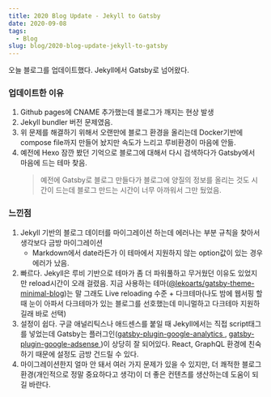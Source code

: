 ```yaml
---
title: 2020 Blog Update - Jekyll to Gatsby
date: 2020-09-08
tags:
  - Blog
slug: blog/2020-blog-update-jekyll-to-gatsby
---
```


오늘 블로그를 업데이트했다. Jekyll에서 Gatsby로 넘어왔다.

### 업데이트한 이유

1. Github pages에 CNAME 추가했는데 블로그가 깨지는 현상 발생
1. Jekyll bundler 버전 문제였음.
1. 위 문제를 해결하기 위해서 오랜만에 블로그 환경을 올리는데 Docker기반에 compose file까지 만들어 놨지만 속도가 느리고 루비환경이 마음에 안듦.
1. 예전에 Hexo 잠깐 봤던 기억으로 블로그에 대해서 다시 검색하다가 Gatsby에서 마음에 드는 테마 찾음.
   > 예전에 Gatsby로 블로그 만들다가 블로그에 양질의 정보를 올리는 것도 시간이 드는데 블로그 만드는 시간이 너무 아까워서 그만 뒀었음.

### 느낀점

1. Jekyll 기반의 블로그 데이터를 마이그레이션 하는데 에러나는 부분 규칙을 찾아서 생각보다 금방 마이그레이션
   - Markdown에서 date라든가 이 테마에서 지원하지 않는 option값이 있는 경우 에러가 났음.
1. 빠르다. Jekyll은 루비 기반으로 테마가 좀 더 파워풀하고 무거웠던 이유도 있었지만 reload시간이 오래 걸렸음. 지금 사용하는 테마([@lekoarts/gatsby-theme-minimal-blog](https://www.gatsbyjs.com/plugins/@lekoarts/gatsby-theme-minimal-blog/))는 말 그래도 Live reloading 수준 + 다크테마(나도 밤에 웹서핑 할 때 눈이 아파서 다크테마가 있는 블로그를 선호했는데 미니멀하고 다크테마 지원하길래 바로 선택)
1. 설정이 쉽다. 구글 애널리틱스나 애드센스를 붙일 때 Jekyll에서는 직접 script태그를 넣었는데 Gatsby는 플러그인([gatsby-plugin-google-analytics
   ](https://www.gatsbyjs.com/plugins/gatsby-plugin-google-analytics/), [gatsby-plugin-google-adsense
   ](https://www.gatsbyjs.com/plugins/gatsby-plugin-google-adsense/))이 상당히 잘 되어있다. React, GraphQL 환경에 친숙하기 때문에 설정도 금방 건드릴 수 있다.
1. 마이그레이션한지 얼마 안 돼서 여러 가지 문제가 있을 수 있지만, 더 쾌적한 블로그 환경(개인적으로 정말 중요하다고 생각)이 더 좋은 컨텐츠를 생산하는데 도움이 되길 바란다.
